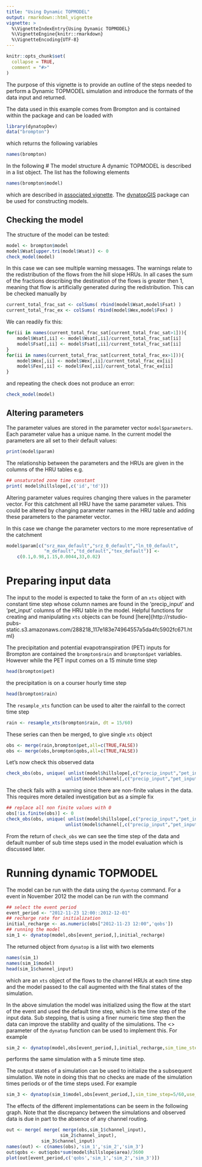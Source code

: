 ```yaml
---
title: "Using Dynamic TOPMODEL"
output: rmarkdown::html_vignette
vignette: >
  %\VignetteIndexEntry{Using Dynamic TOPMODEL}
  %\VignetteEngine{knitr::rmarkdown}
  %\VignetteEncoding{UTF-8}
---
```


```r
knitr::opts_chunk$set(
  collapse = TRUE,
  comment = "#>"
)
```
The purpose of this vignette is to provide an outline of the steps needed to
perform a Dynamic TOPMODEL simulation and introduce the formats of the data
input and returned. 

The data used in this example comes from Brompton and is contained within the package and can be loaded with
```r
library(dynatopDev)
data("brompton")
```
which returns the following variables
```r
names(brompton)
```
In the following
# The model structure
A dynamic TOPMODEL is described in a list object. The list has the following
elements
```r
names(brompton$model)
```
which are described in [associated
vignette](https://waternumbers.github.io/dynatop/articles/The_Model_Object.html). The
[dynatopGIS](https://waternumbers.github.io/dynatopGIS) package
can be used for constructing models. 

## Checking the model
The structure of the model can be tested:
```r
model <- brompton$model
model$Wsat[upper.tri(model$Wsat)] <- 0
check_model(model)
```
In this case we can see multiple warning messages. The warnings relate to
the redistribution of the flows from the hill slope HRUs. In all cases the sum of the fractions
describing the destination of the flows is greater then 1, meaning that flow
is artificially generated during the redistribution. This can be checked
manually by
```r
current_total_frac_sat <- colSums( rbind(model$Wsat,model$Fsat) )
current_total_frac_ex <- colSums( rbind(model$Wex,model$Fex) )
```
We can readily fix this:
```r
for(ii in names(current_total_frac_sat[current_total_frac_sat>1])){
    model$Wsat[,ii] <- model$Wsat[,ii]/current_total_frac_sat[ii]
    model$Fsat[,ii] <- model$Fsat[,ii]/current_total_frac_sat[ii]
}
for(ii in names(current_total_frac_sat[current_total_frac_ex>1])){
    model$Wex[,ii] <- model$Wex[,ii]/current_total_frac_ex[ii]
    model$Fex[,ii] <- model$Fex[,ii]/current_total_frac_ex[ii]
}

```
and repeating the check does not produce an error:
```r
check_model(model)
```

## Altering parameters

The parameter values are stored in the parameter vector ```model$parameters```. Each parameter
value has a unique name. In the current model the parameters are all set to
their default values:
```r
print(model$param)
```
The relationship between the parameters and the HRUs are given in the columns of
the HRU tables e.g.
```r
## unsaturated zone time constant
print( model$hillslope[,c('id','td')])
```

Altering parameter values requires changing there values in the parameter
vector. For this catchment all HRU have the same parameter values. This
could be altered by changing parameter names in the HRU table and adding these
parameters to the parameter vector.

In this case we change the parameter vectors to me more representative of the
catchment
```r
model$param[c("srz_max_default","srz_0_default","ln_t0_default",
              "m_default","td_default","tex_default")] <-
    c(0.1,0.98,1.15,0.0044,33,0.02)
```

# Preparing input data

The input to the model is expected to take the form of an ```xts``` object with
constant time step whose column names are found in the 'precip_input' and 'pet_input'
columns of the HRU table in the model. Helpful functions for creating and
manipulating ```xts``` objects can be found [here]{http://rstudio-pubs-static.s3.amazonaws.com/288218_117e183e74964557a5da4fc5902fc671.html}

The precipitation and potential evapotranspiration (PET) inputs for Brompton are
contained the ```brompton$rain``` and ```brompton$pet``` variables. However while the PET input
comes on a 15 minute time step
```r
head(brompton$pet)
```
the precipitation is on a courser hourly time step
```r
head(brompton$rain)
```
The ```resample_xts``` function can be used to alter the rainfall to the
correct time step
```r
rain <- resample_xts(brompton$rain, dt = 15/60)
```
These series can then be merged, to give
single ```xts``` object
```r
obs <- merge(rain,brompton$pet,all=c(TRUE,FALSE))
obs <- merge(obs,brompton$qobs,all=c(TRUE,FALSE))
```
Let's now check this observed data
```r
check_obs(obs, unique( unlist(model$hillslope[,c("precip_input","pet_input")]),
                      unlist(model$channel[,c("precip_input","pet_input")])))
```
The check fails with a warning since there are non-finite values in the
data. This requires more detailed investigation but as a simple fix
```r
## replace all non finite values with 0
obs[!is.finite(obs)] <- 0
check_obs(obs, unique( unlist(model$hillslope[,c("precip_input","pet_input")]),
                      unlist(model$channel[,c("precip_input","pet_input")])))
```
From the return of ```check_obs``` we can see the time step of the data and default
number of sub time steps used in the model evaluation which is discussed
later.

# Running dynamic TOPMODEL

The model can be run with the data using the ```dyantop``` command. For a
event in November 2012 the model can be run with the command
```r
## select the event period
event_period <- "2012-11-23 12:00::2012-12-01"
## recharge rate for initialization
initial_recharge <- as.numeric(obs["2012-11-23 12:00",'qobs'])
## running the model
sim_1 <- dynatop(model,obs[event_period,],initial_recharge)
```
The returned object from ```dynatop``` is a list with two elements
```r
names(sim_1)
names(sim_1$model)
head(sim_1$channel_input)
```
which are an ```xts``` object of the flows to the channel HRUs at each time
step and the model passed to the call augmented with the final states of the
simulation.

In the above simulation the model was initialized using the flow at the start
of the event and used the default time step, which is the time step of the
input data. Sub stepping, that is using a finer numeric time step then the
data can improve the stability and quality of the simulations. The <>
parameter of the  ```dynatop``` function can be used to implement this. For
example
```r
sim_2 <- dynatop(model,obs[event_period,],initial_recharge,sim_time_step=5/60)
```
performs the same simulation with a 5 minute time step.

The output states of a simulation can be used to initialize the a subsequent
simulation. We note in doing this that no checks are made of the simulation
times periods or of the time steps used. For example
```r
sim_3 <- dynatop(sim_1$model,obs[event_period,],sim_time_step=5/60,use_states=TRUE)
```

The effects of the different implementations can be seem in the following
graph. Note that the discrepancy between the simulations and observed data is
due in part to the absence of any channel routing.
```r
out <- merge( merge( merge(obs,sim_1$channel_input),
                    sim_2$channel_input),
             sim_3$channel_input)
names(out) <- c(names(obs),'sim_1','sim_2','sim_3')
out$qobs <- out$qobs*sum(model$hillslope$area)/3600
plot(out[event_period,c('qobs','sim_1','sim_2','sim_3')])
```
